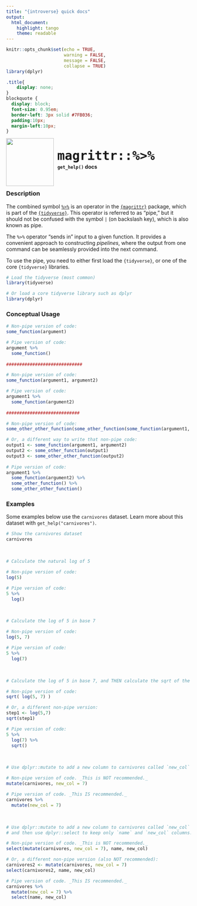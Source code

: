```yaml
---
title: "{introverse} quick docs"
output: 
  html_document:
    highlight: tango
    theme: readable
---
```



```r
knitr::opts_chunk$set(echo = TRUE, 
                      warning = FALSE, 
                      message = FALSE, 
                      collapse = TRUE)
library(dplyr)
```

```css
.title{
    display: none;
}
blockquote {
  display: block;
  font-size: 0.95em;
  border-left: 3px solid #7FB036;
  padding:10px;
  margin-left:10px;
}
```

<div>
<br>
 <img src = "logo.png" style = "float:left;height:130px;margin-top:-20px;">
 <span style = "font-weight:bold;font-size:40px;"> 
  &nbsp;<code>magrittr::%>%</code>
 </span>
 <br>
 <b>&nbsp;&nbsp;&nbsp;<code>get_help()</code> docs</b>
</div>
<br>

### Description

The combined symbol [`%>%`](https://magrittr.tidyverse.org/reference/pipe.html) is an operator in the [`{magrittr}`](https://magrittr.tidyverse.org/) package, which is part of the [`{tidyverse}`](https://www.tidyverse.org/). This operator is referred to as "pipe," but it should not be confused with the symbol `|` (on backslash key), which is also known as pipe.

The `%>%` operator "sends in" input to a given function. It provides a convenient approach to constructing _pipelines_, where the output from one command can be seamlessly provided into the next command. 

To use the pipe, you need to either first load the `{tidyverse}`, or one of the core `{tidyverse}` libraries.

```r
# Load the tidyverse (most common)
library(tidyverse)

# Or load a core tidyverse library such as dplyr
library(dplyr)
```


### Conceptual Usage 

```r
# Non-pipe version of code:
some_function(argument)

# Pipe version of code:
argument %>%
  some_function()
    
#############################

# Non-pipe version of code:
some_function(argument1, argument2)

# Pipe version of code:
argument1 %>%
  some_function(argument2)
    
############################

# Non-pipe version of code:
some_other_other_function(some_other_function(some_function(argument1, argument2)))

# Or, a different way to write that non-pipe code:
output1 <- some_function(argument1, argument2)
output2 <- some_other_function(output1)
output3 <- some_other_other_function(output2)
  
# Pipe version of code:
argument1 %>%
  some_function(argument2) %>%
  some_other_function() %>%
  some_other_other_function()
```

### Examples

Some examples below use the `carnivores` dataset. Learn more about this dataset with `get_help("carnivores")`.

```r
# Show the carnivores dataset
carnivores
```

<br>

```r
# Calculate the natural log of 5

# Non-pipe version of code:
log(5)

# Pipe version of code:
5 %>%
  log()
```

<br>  <!-- Do not delete the <br>, and make sure to keep the previous and following lines blank. -->


```r
# Calculate the log of 5 in base 7

# Non-pipe version of code:
log(5, 7)

# Pipe version of code:
5 %>%
  log(7)
```
<br> 



```r
# Calculate the log of 5 in base 7, and THEN calculate the sqrt of the result.

# Non-pipe version of code:
sqrt( log(5, 7) )

# Or, a different non-pipe version:
step1 <- log(5,7)
sqrt(step1)

# Pipe version of code:
5 %>%
  log(7) %>%
  sqrt()
```

<br> 

```r
# Use dplyr::mutate to add a new column to carnivores called `new_col`

# Non-pipe version of code. _This is NOT recommended._
mutate(carnivores, new_col = 7)

# Pipe version of code. _This IS recommended._
carnivores %>%
  mutate(new_col = 7)
```

<br> 

```r
# Use dplyr::mutate to add a new column to carnivores called `new_col`
# and then use dplyr::select to keep only `name` and `new_col` columns.

# Non-pipe version of code. _This is NOT recommended._
select(mutate(carnivores, new_col = 7), name, new_col)

# Or, a different non-pipe version (also NOT recommended):
carnivores2 <- mutate(carnivores, new_col = 7)
select(carnivores2, name, new_col)

# Pipe version of code. _This IS recommended._
carnivores %>%
  mutate(new_col = 7) %>%
  select(name, new_col)
```

